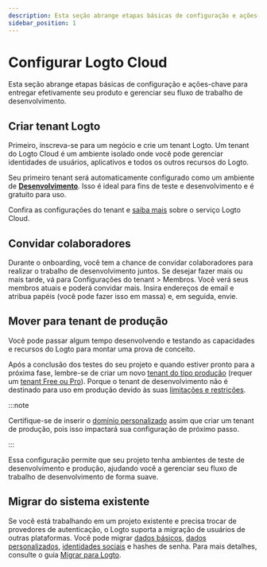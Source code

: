 ```yaml
---
description: Esta seção abrange etapas básicas de configuração e ações-chave para entregar efetivamente seu produto e gerenciar seu fluxo de trabalho de desenvolvimento.
sidebar_position: 1
---
```


# Configurar Logto Cloud

Esta seção abrange etapas básicas de configuração e ações-chave para entregar efetivamente seu produto e gerenciar seu fluxo de trabalho de desenvolvimento.

## Criar tenant Logto

Primeiro, inscreva-se para um negócio e crie um tenant Logto. Um tenant do Logto Cloud é um ambiente isolado onde você pode gerenciar identidades de usuários, aplicativos e todos os outros recursos do Logto.

Seu primeiro tenant será automaticamente configurado como um ambiente de [**Desenvolvimento**](/logto-cloud/tenant-settings#development). Isso é ideal para fins de teste e desenvolvimento e é gratuito para uso.

Confira as configurações do tenant e [saiba mais](/logto-cloud) sobre o serviço Logto Cloud.

## Convidar colaboradores

Durante o onboarding, você tem a chance de convidar colaboradores para realizar o trabalho de desenvolvimento juntos. Se desejar fazer mais ou mais tarde, vá para <CloudLink to="/tenant-settings/members">Configurações do tenant > Membros</CloudLink>. Você verá seus membros atuais e poderá convidar mais. Insira endereços de email e atribua papéis (você pode fazer isso em massa) e, em seguida, envie.

## Mover para tenant de produção

Você pode passar algum tempo desenvolvendo e testando as capacidades e recursos do Logto para montar uma prova de conceito.

Após a conclusão dos testes do seu projeto e quando estiver pronto para a próxima fase, lembre-se de criar um novo [tenant do tipo produção](/logto-cloud/tenant-settings#production) (requer um [tenant Free ou Pro](https://logto.io/pricing)). Porque o tenant de desenvolvimento não é destinado para uso em produção devido às suas [limitações e restrições](/logto-cloud/tenant-settings#development).

:::note

Certifique-se de inserir o [domínio personalizado](/logto-cloud/custom-domain) assim que criar um tenant de produção, pois isso impactará sua configuração de próximo passo.

:::

Essa configuração permite que seu projeto tenha ambientes de teste de desenvolvimento e produção, ajudando você a gerenciar seu fluxo de trabalho de desenvolvimento de forma suave.

## Migrar do sistema existente

Se você está trabalhando em um projeto existente e precisa trocar de provedores de autenticação, o Logto suporta a migração de usuários de outras plataformas. Você pode migrar [dados básicos](/user-management/user-data#basic-data), [dados personalizados](/user-management/user-data#custom-data), [identidades sociais](/user-management/user-data#social-identities) e hashes de senha. Para mais detalhes, consulte o guia [Migrar para Logto](../user-management/user-migration.mdx).
